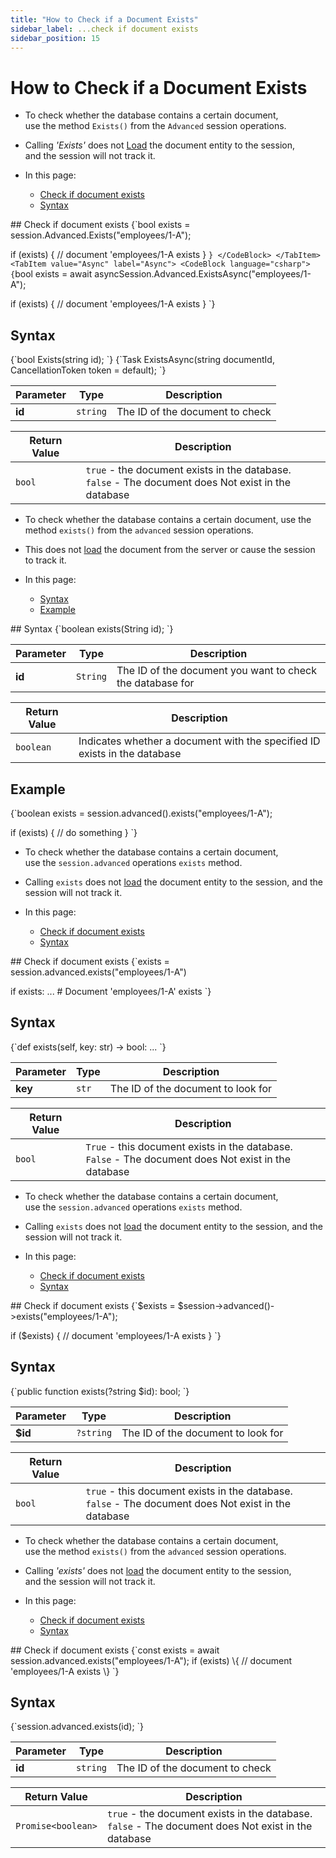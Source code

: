 ---
title: "How to Check if a Document Exists"
sidebar_label: ...check if document exists
sidebar_position: 15
---




# How to Check if a Document Exists
<LanguageSwitcher supportedLanguages={supportedLanguages} />
<LanguageContent language="csharp">

<Admonition type="note" title="Note">

* To check whether the database contains a certain document,  
  use the method `Exists()` from the `Advanced` session operations.  

* Calling _'Exists'_ does not [Load](../../../client-api/session/loading-entities) the document entity to the session,  
  and the session will not track it. 

* In this page:
    * [Check if document exists](../../../client-api/session/how-to/check-if-document-exists#check-if-document-exists)
    * [Syntax](../../../client-api/session/how-to/check-if-document-exists#syntax)
</Admonition>
## Check if document exists

<Tabs groupId='languageSyntax'>
<TabItem value="Sync" label="Sync">
<CodeBlock language="csharp">
{`bool exists = session.Advanced.Exists("employees/1-A");

if (exists)
{
    // document 'employees/1-A exists
}
`}
</CodeBlock>
</TabItem>
<TabItem value="Async" label="Async">
<CodeBlock language="csharp">
{`bool exists = await asyncSession.Advanced.ExistsAsync("employees/1-A");

if (exists)
{
    // document 'employees/1-A exists
}
`}
</CodeBlock>
</TabItem>
</Tabs>



## Syntax

<Tabs groupId='languageSyntax'>
<TabItem value="Sync" label="Sync">
<CodeBlock language="csharp">
{`bool Exists(string id);
`}
</CodeBlock>
</TabItem>
<TabItem value="Async" label="Async">
<CodeBlock language="csharp">
{`Task<bool> ExistsAsync(string documentId, CancellationToken token = default);
`}
</CodeBlock>
</TabItem>
</Tabs>

| Parameter | Type | Description |
| - | - | - |
| **id** | `string` | The ID of the document to check |

| Return Value | Description |
| - | - |
| `bool` | `true` - the document exists in the database.<br/>`false` - The document does Not exist in the database |




</LanguageContent>
<LanguageContent language="java">

<Admonition type="note" title="Note">

* To check whether the database contains a certain document, use the method `exists()` from the `advanced` session operations.  

* This does not [load](../../../client-api/session/loading-entities) the document from the server or cause the session to track it.  

* In this page:  
  * [Syntax](../../../client-api/session/how-to/check-if-document-exists#syntax)  
  * [Example](../../../client-api/session/how-to/check-if-document-exists#example)  

</Admonition>
## Syntax

<TabItem value="something-something" label="exists_1">
<CodeBlock language="java">
{`boolean exists(String id);
`}
</CodeBlock>
</TabItem>

| Parameter | Type | Description |
| - | - | - |
| **id** | `String` | The ID of the document you want to check the database for |

| Return Value | Description |
| - | - |
| `boolean` | Indicates whether a document with the specified ID exists in the database |



## Example

<TabItem value="something-something" label="exists_2">
<CodeBlock language="java">
{`boolean exists = session.advanced().exists("employees/1-A");

if (exists) \{
    // do something
\}
`}
</CodeBlock>
</TabItem>




</LanguageContent>
<LanguageContent language="python">

<Admonition type="note" title="Note">

* To check whether the database contains a certain document,  
  use the `session.advanced` operations `exists` method.  

* Calling `exists` does not [load](../../../client-api/session/loading-entities) 
  the document entity to the session, and the session will not track it.

* In this page:
    * [Check if document exists](../../../client-api/session/how-to/check-if-document-exists#check-if-document-exists)
    * [Syntax](../../../client-api/session/how-to/check-if-document-exists#syntax)
</Admonition>
## Check if document exists

<Tabs groupId='languageSyntax'>
<TabItem value="Python" label="Python">
<CodeBlock language="python exists_2@clientapi\session\howto\documentexists.py /}">
{`exists = session.advanced.exists("employees/1-A")

if exists:
    ...  # Document 'employees/1-A' exists
`}
</CodeBlock>
</TabItem>
</Tabs>



## Syntax

<Tabs groupId='languageSyntax'>
<TabItem value="Python" label="Python">
<CodeBlock language="python exists_1@clientapi\session\howto\documentexists.py /}">
{`def exists(self, key: str) -> bool: ...
`}
</CodeBlock>
</TabItem>
</Tabs>

| Parameter | Type | Description |
| - | - | - |
| **key** | `str` | The ID of the document to look for |

| Return Value | Description |
| - | - |
| `bool` | `True` - this document exists in the database.<br/>`False` - The document does Not exist in the database |




</LanguageContent>
<LanguageContent language="php">

<Admonition type="note" title="Note">

* To check whether the database contains a certain document,  
  use the `session.advanced` operations `exists` method.  

* Calling `exists` does not [load](../../../client-api/session/loading-entities) 
  the document entity to the session, and the session will not track it.

* In this page:
    * [Check if document exists](../../../client-api/session/how-to/check-if-document-exists#check-if-document-exists)
    * [Syntax](../../../client-api/session/how-to/check-if-document-exists#syntax)
</Admonition>
## Check if document exists

<TabItem value="something-something" label="exists_2">
<CodeBlock language="php">
{`$exists = $session->advanced()->exists("employees/1-A");

if ($exists)
\{
    // document 'employees/1-A exists
\}
`}
</CodeBlock>
</TabItem>



## Syntax

<TabItem value="something-something" label="exists_1">
<CodeBlock language="php">
{`public function exists(?string $id): bool;
`}
</CodeBlock>
</TabItem>

| Parameter | Type | Description |
| - | - | - |
| **$id** | `?string` | The ID of the document to look for |

| Return Value | Description |
| - | - |
| `bool` | `true` - this document exists in the database.<br/>`false` - The document does Not exist in the database |




</LanguageContent>
<LanguageContent language="nodejs">

<Admonition type="note" title="Note">
 
* To check whether the database contains a certain document,  
  use the method `exists()` from the `advanced` session operations.

* Calling _'exists'_ does not [load](../../../client-api/session/loading-entities) the document entity to the session,  
  and the session will not track it.

* In this page:
    * [Check if document exists](../../../client-api/session/how-to/check-if-document-exists#check-if-document-exists)
    * [Syntax](../../../client-api/session/how-to/check-if-document-exists#syntax)
</Admonition>
## Check if document exists

<TabItem value="something-something" label="exists">
<CodeBlock language="nodejs">
{`const exists = await session.advanced.exists("employees/1-A");
if (exists) \{
    // document 'employees/1-A exists
\}
`}
</CodeBlock>
</TabItem>



## Syntax

<TabItem value="something-something" label="syntax">
<CodeBlock language="nodejs">
{`session.advanced.exists(id);
`}
</CodeBlock>
</TabItem>

| Parameter | Type | Description |
| - | - | - |
| **id** | `string` | The ID of the document to check |

| Return Value | Description |
| - | - |
| `Promise<boolean>` | `true` - the document exists in the database.<br/>`false` - The document does Not exist in the database |




</LanguageContent>